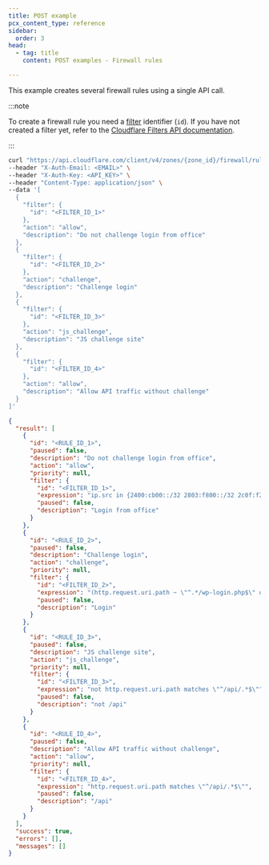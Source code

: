 ```yaml
---
title: POST example
pcx_content_type: reference
sidebar:
  order: 3
head:
  - tag: title
    content: POST examples - Firewall rules

---
```


This example creates several firewall rules using a single API call.

:::note


To create a firewall rule you need a [filter](/firewall/api/cf-filters/what-is-a-filter/) identifier (`id`). If you have not created a filter yet, refer to the [Cloudflare Filters API documentation](/firewall/api/cf-filters/).


:::

```bash title="Request"
curl "https://api.cloudflare.com/client/v4/zones/{zone_id}/firewall/rules" \
--header "X-Auth-Email: <EMAIL>" \
--header "X-Auth-Key: <API_KEY>" \
--header "Content-Type: application/json" \
--data '[
  {
    "filter": {
      "id": "<FILTER_ID_1>"
    },
    "action": "allow",
    "description": "Do not challenge login from office"
  },
  {
    "filter": {
      "id": "<FILTER_ID_2>"
    },
    "action": "challenge",
    "description": "Challenge login"
  },
  {
    "filter": {
      "id": "<FILTER_ID_3>"
    },
    "action": "js_challenge",
    "description": "JS challenge site"
  },
  {
    "filter": {
      "id": "<FILTER_ID_4>"
    },
    "action": "allow",
    "description": "Allow API traffic without challenge"
  }
]'
```

```json title="Response"
{
  "result": [
    {
      "id": "<RULE_ID_1>",
      "paused": false,
      "description": "Do not challenge login from office",
      "action": "allow",
      "priority": null,
      "filter": {
        "id": "<FILTER_ID_1>",
        "expression": "ip.src in {2400:cb00::/32 2803:f800::/32 2c0f:f248::/32 2a06:98c0::/29} and (http.request.uri.path ~ \"^.*/wp-login.php$\" or http.request.uri.path ~ \"^.*/xmlrpc.php$\")",
        "paused": false,
        "description": "Login from office"
      }
    },
    {
      "id": "<RULE_ID_2>",
      "paused": false,
      "description": "Challenge login",
      "action": "challenge",
      "priority": null,
      "filter": {
        "id": "<FILTER_ID_2>",
        "expression": "(http.request.uri.path ~ \"^.*/wp-login.php$\" or http.request.uri.path ~ \"^.*/xmlrpc.php$\")",
        "paused": false,
        "description": "Login"
      }
    },
    {
      "id": "<RULE_ID_3>",
      "paused": false,
      "description": "JS challenge site",
      "action": "js_challenge",
      "priority": null,
      "filter": {
        "id": "<FILTER_ID_3>",
        "expression": "not http.request.uri.path matches \"^/api/.*$\"",
        "paused": false,
        "description": "not /api"
      }
    },
    {
      "id": "<RULE_ID_4>",
      "paused": false,
      "description": "Allow API traffic without challenge",
      "action": "allow",
      "priority": null,
      "filter": {
        "id": "<FILTER_ID_4>",
        "expression": "http.request.uri.path matches \"^/api/.*$\"",
        "paused": false,
        "description": "/api"
      }
    }
  ],
  "success": true,
  "errors": [],
  "messages": []
}
```
